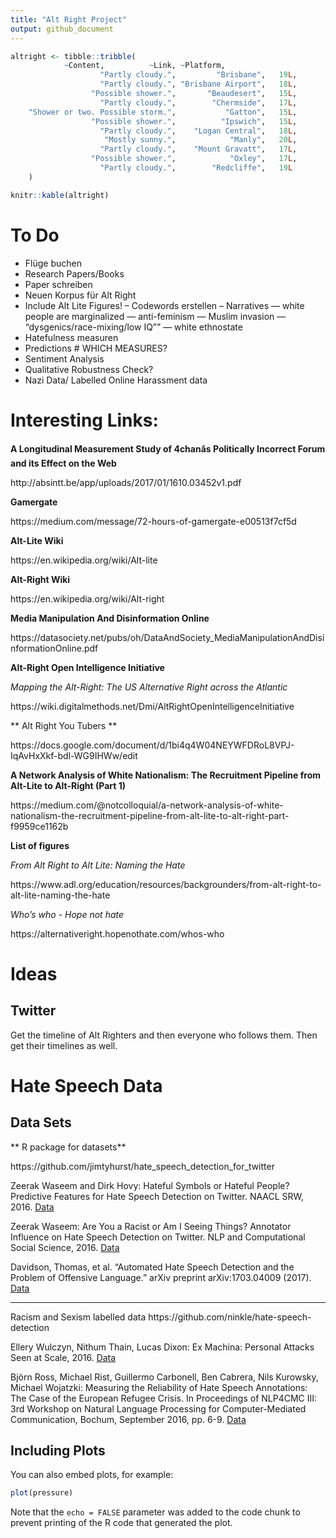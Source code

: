 ```yaml
---
title: "Alt Right Project"
output: github_document
---
```


```r
altright <- tibble::tribble(
            ~Content,          ~Link, ~Platform,
                    "Partly cloudy.",         "Brisbane",   19L,
                    "Partly cloudy.", "Brisbane Airport",   18L,
                  "Possible shower.",       "Beaudesert",   15L,
                    "Partly cloudy.",        "Chermside",   17L,
    "Shower or two. Possible storm.",           "Gatton",   15L,
                  "Possible shower.",          "Ipswich",   15L,
                    "Partly cloudy.",    "Logan Central",   18L,
                     "Mostly sunny.",            "Manly",   20L,
                    "Partly cloudy.",    "Mount Gravatt",   17L,
                  "Possible shower.",            "Oxley",   17L,
                    "Partly cloudy.",        "Redcliffe",   19L
    )

knitr::kable(altright)
```

# To Do 


- Flüge buchen
- Research Papers/Books
- Paper schreiben
- Neuen Korpus für Alt Right
- Include Alt Lite Figures!
-- Codewords erstellen 
-- Narratives
--- white people are marginalized
--- anti-feminism
--- Muslim invasion
--- "dysgenics/race-mixing/low IQ""
--- white ethnostate
- Hatefulness measuren
- Predictions # WHICH MEASURES?
- Sentiment Analysis
- Qualitative Robustness Check?
- Nazi Data/ Labelled Online Harassment data

# Interesting Links:

**A Longitudinal Measurement Study of 4chanâs Politically Incorrect Forum and its Effect on the Web**

http://absintt.be/app/uploads/2017/01/1610.03452v1.pdf

**Gamergate**

https://medium.com/message/72-hours-of-gamergate-e00513f7cf5d

**Alt-Lite Wiki**

https://en.wikipedia.org/wiki/Alt-lite

**Alt-Right Wiki**

https://en.wikipedia.org/wiki/Alt-right

**Media Manipulation And Disinformation Online**

https://datasociety.net/pubs/oh/DataAndSociety_MediaManipulationAndDisinformationOnline.pdf

**Alt-Right Open Intelligence Initiative**

*Mapping the Alt-Right: The US Alternative Right across the Atlantic*

https://wiki.digitalmethods.net/Dmi/AltRightOpenIntelligenceInitiative

** Alt Right You Tubers **

https://docs.google.com/document/d/1bi4q4W04NEYWFDRoL8VPJ-IqAvHxXkf-bdl-WG9IHWw/edit

**A Network Analysis of White Nationalism: The Recruitment Pipeline from Alt-Lite to Alt-Right (Part 1)**

https://medium.com/@notcolloquial/a-network-analysis-of-white-nationalism-the-recruitment-pipeline-from-alt-lite-to-alt-right-part-f9959ce1162b


**List of figures**

*From Alt Right to Alt Lite: Naming the Hate*

https://www.adl.org/education/resources/backgrounders/from-alt-right-to-alt-lite-naming-the-hate

*Who's who - Hope not hate*

https://alternativeright.hopenothate.com/whos-who

# Ideas

## Twitter

Get the timeline of Alt Righters and then everyone who follows them. Then get their timelines as well.

# Hate Speech Data

## Data Sets

** R package for datasets**

https://github.com/jimtyhurst/hate_speech_detection_for_twitter

Zeerak Waseem and Dirk Hovy: Hateful Symbols or Hateful People? Predictive Features for Hate Speech Detection on Twitter. NAACL SRW, 2016. [Data](https://github.com/zeerakw/hatespeech)

Zeerak Waseem: Are You a Racist or Am I Seeing Things? Annotator Influence on Hate Speech Detection on Twitter. NLP and Computational Social Science, 2016. [Data](https://github.com/zeerakw/hatespeech)

Davidson, Thomas, et al. "Automated Hate Speech Detection and the Problem of Offensive Language." arXiv preprint arXiv:1703.04009 (2017). [Data](https://github.com/t-davidson/hate-speech-and-offensive-language)

--------------------------------------------------------------------------------------

Racism and Sexism labelled data
https://github.com/ninkle/hate-speech-detection

Ellery Wulczyn, Nithum Thain, Lucas Dixon: Ex Machina: Personal Attacks Seen at Scale, 2016. [Data](https://figshare.com/articles/Wikipedia_Detox_Data/4054689)
 
Björn Ross, Michael Rist, Guillermo Carbonell, Ben Cabrera, Nils Kurowsky, Michael Wojatzki: Measuring the Reliability of Hate Speech Annotations: The Case of the European Refugee Crisis. In Proceedings of NLP4CMC III: 3rd Workshop on Natural Language Processing for Computer-Mediated Communication, Bochum, September 2016, pp. 6-9. [Data](https://github.com/UCSM-DUE/IWG_hatespeech_public?files=1)
 




## Including Plots

You can also embed plots, for example:

```r
plot(pressure)
```

Note that the `echo = FALSE` parameter was added to the code chunk to prevent printing of the R code that generated the plot.

